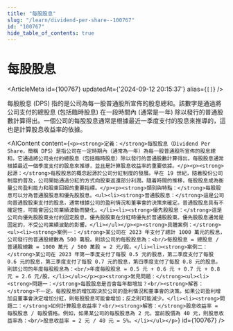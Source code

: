 ```yaml
---
title: "每股股息"
slug: "/learn/dividend-per-share--100767"
id: "100767"
hide_table_of_contents: true
---
```



# 每股股息

<ArticleMeta id={100767} updatedAt={'2024-09-12 20:15:37'} alias={`[]`} />
<div className='border-solid border-b border-t-0 my-4 border-[var(--ifm-color-gray-300)]' />

每股股息 (DPS) 指的是公司為每一股普通股所宣佈的股息總和。該數字是通過將公司支付的總股息 (包括臨時股息) 在一段時間內 (通常是一年) 除以發行的普通股數計算得出。一個公司的每股股息通常是根據最近一季度支付的股息來推導的，這也是計算股息收益率的依據。

<AIContent content={`<p><strong>定義：</strong>每股股息（Dividend Per Share，簡稱 DPS）是指公司在一定時期內（通常為一年）為每一股普通股所宣佈的股息總和。它通過將公司支付的總股息（包括臨時股息）除以發行的普通股數計算得出。每股股息通常根據最近一個季度支付的股息來推導，並且是計算股息收益率的重要依據。</p><p><strong>起源：</strong>每股股息的概念起源於公司分紅制度的發展。早在 19 世紀，隨着股份公司制度的普及，公司開始通過分紅的方式向股東返還部分利潤。隨着時間的推移，每股股息成為衡量公司盈利能力和股東回報的重要指標。</p><p><strong>類別與特點：</strong>每股股息可以分為普通股股息和優先股股息。<ul><li><strong>普通股股息：</strong>這是公司向普通股股東支付的股息，通常根據公司的盈利情況和董事會的決策來確定。普通股股息具有不確定性，可能會因公司業績波動而變化。</li><li><strong>優先股股息：</strong>這是公司向優先股股東支付的固定股息，優先股股東在分紅時優先於普通股股東。優先股股息通常是固定的，不受公司業績波動的影響。</li></ul></p><p><strong>具體案例：</strong><ul><li><strong>案例一：</strong>某公司在 2023 年支付了總計 1000 萬元的股息，公司發行的普通股總數為 500 萬股。則該公司的每股股息為：<br/>每股股息 = 總股息 / 普通股總數 = 1000 萬元 / 500 萬股 = 2 元/股。</li><li><strong>案例二：</strong>某公司在 2023 年第一季度支付了每股 0.5 元的股息，第二季度支付了每股 0.6 元的股息，第三季度支付了每股 0.7 元的股息，第四季度支付了每股 0.8 元的股息。則該公司的年度每股股息為：<br/>年度每股股息 = 0.5 元 + 0.6 元 + 0.7 元 + 0.8 元 = 2.6 元/股。</li></ul></p><p><strong>常見問題：</strong><ul><li><strong>問題一：</strong>每股股息是否會每年都增加？<br/><strong>解答：</strong>不一定。每股股息的增加取決於公司的盈利情況和董事會的決策。如果公司盈利增加且董事會決定增加分紅，則每股股息可能會增加；反之則可能減少。</li><li><strong>問題二：</strong>如何計算股息收益率？<br/><strong>解答：</strong>股息收益率 = 每股股息 / 每股價格。例如，如果某公司的每股股息為 2 元，當前股價為 40 元，則股息收益率為：<br/>股息收益率 = 2 元 / 40 元 = 5%。</li></ul></p>`} id={100767} />
